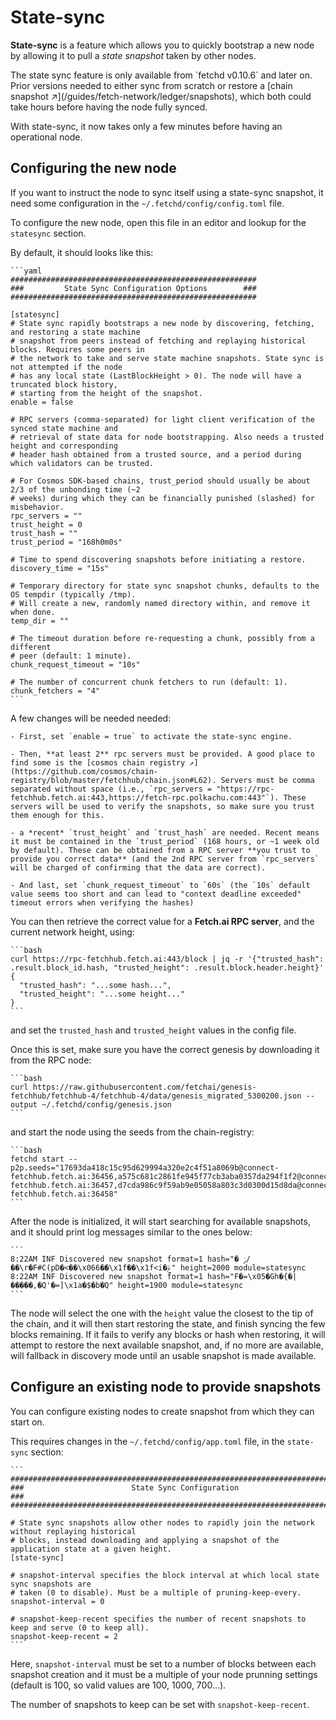 
# State-sync

**State-sync** is a feature which allows you to quickly bootstrap a new node by allowing it to pull a _state snapshot_ taken by other nodes.

<Callout type="warning" emoji="⚠️️">
  The state sync feature is only available from `fetchd  v0.10.6` and later on. Prior versions needed to either sync from scratch or restore a [chain snapshot ↗️](/guides/fetch-network/ledger/snapshots), which both could take hours before having the node fully synced.
</Callout>

With state-sync, it now takes only a few minutes before having an operational node.

## Configuring the new node

If you want to instruct the node to sync itself using a state-sync snapshot, it need some configuration in the `~/.fetchd/config/config.toml` file.

To configure the new node, open this file in an editor and lookup for the `statesync` section.

By default, it should looks like this:

    ```yaml
    #######################################################
    ###         State Sync Configuration Options        ###
    #######################################################

    [statesync]
    # State sync rapidly bootstraps a new node by discovering, fetching, and restoring a state machine
    # snapshot from peers instead of fetching and replaying historical blocks. Requires some peers in
    # the network to take and serve state machine snapshots. State sync is not attempted if the node
    # has any local state (LastBlockHeight > 0). The node will have a truncated block history,
    # starting from the height of the snapshot.
    enable = false

    # RPC servers (comma-separated) for light client verification of the synced state machine and
    # retrieval of state data for node bootstrapping. Also needs a trusted height and corresponding
    # header hash obtained from a trusted source, and a period during which validators can be trusted.

    # For Cosmos SDK-based chains, trust_period should usually be about 2/3 of the unbonding time (~2
    # weeks) during which they can be financially punished (slashed) for misbehavior.
    rpc_servers = ""
    trust_height = 0
    trust_hash = ""
    trust_period = "168h0m0s"

    # Time to spend discovering snapshots before initiating a restore.
    discovery_time = "15s"

    # Temporary directory for state sync snapshot chunks, defaults to the OS tempdir (typically /tmp).
    # Will create a new, randomly named directory within, and remove it when done.
    temp_dir = ""

    # The timeout duration before re-requesting a chunk, possibly from a different
    # peer (default: 1 minute).
    chunk_request_timeout = "10s"

    # The number of concurrent chunk fetchers to run (default: 1).
    chunk_fetchers = "4"
    ```

A few changes will be needed needed:

    - First, set `enable = true` to activate the state-sync engine.

    - Then, **at least 2** rpc servers must be provided. A good place to find some is the [cosmos chain registry ↗️](https://github.com/cosmos/chain-registry/blob/master/fetchhub/chain.json#L62). Servers must be comma separated without space (i.e., `rpc_servers = "https://rpc-fetchhub.fetch.ai:443,https://fetch-rpc.polkachu.com:443"`). These servers will be used to verify the snapshots, so make sure you trust them enough for this.

    - a *recent* `trust_height` and `trust_hash` are needed. Recent means it must be contained in the `trust_period` (168 hours, or ~1 week old by default). These can be obtained from a RPC server **you trust to provide you correct data** (and the 2nd RPC server from `rpc_servers` will be charged of confirming that the data are correct).

    - And last, set `chunk_request_timeout` to `60s` (the `10s` default value seems too short and can lead to "context deadline exceeded" timeout errors when verifying the hashes)

You can then retrieve the correct value for a **Fetch.ai RPC server**, and the current network height, using:

    ```bash
    curl https://rpc-fetchhub.fetch.ai:443/block | jq -r '{"trusted_hash": .result.block_id.hash, "trusted_height": .result.block.header.height}'
    {
      "trusted_hash": "...some hash...",
      "trusted_height": "...some height..."
    }
    ```

and set the `trusted_hash` and `trusted_height` values in the config file.

Once this is set, make sure you have the correct genesis by downloading it from the RPC node:

    ```bash
    curl https://raw.githubusercontent.com/fetchai/genesis-fetchhub/fetchhub-4/fetchhub-4/data/genesis_migrated_5300200.json --output ~/.fetchd/config/genesis.json
    ```

and start the node using the seeds from the chain-registry:

    ```bash
    fetchd start --p2p.seeds="17693da418c15c95d629994a320e2c4f51a8069b@connect-fetchhub.fetch.ai:36456,a575c681c2861fe945f77cb3aba0357da294f1f2@connect-fetchhub.fetch.ai:36457,d7cda986c9f59ab9e05058a803c3d0300d15d8da@connect-fetchhub.fetch.ai:36458"
    ```

After the node is initialized, it will start searching for available snapshots, and it should print log messages similar to the ones below:

    ```
    8:22AM INF Discovered new snapshot format=1 hash="� ݫ/��\r�F#C(pD�<��\x066��\x1f��\x1f<i�ݝ" height=2000 module=statesync
    8:22AM INF Discovered new snapshot format=1 hash="F�=\x05�Gh�{�|�����,�Q'�=]\x1a�$�b�ֿQ" height=1900 module=statesync
    ```

The node will select the one with the `height` value the closest to the tip of the chain, and it will then start restoring the state, and finish syncing the few blocks remaining. If it fails to verify any blocks or hash when restoring, it will attempt to restore the next available snapshot, and, if no more are available, will fallback in discovery mode until an usable snapshot is made available.

## Configure an existing node to provide snapshots

You can configure existing nodes to create snapshot from which they can start on.

This requires changes in the `~/.fetchd/config/app.toml` file, in the `state-sync` section:

    ```
    ###############################################################################
    ###                        State Sync Configuration                         ###
    ###############################################################################

    # State sync snapshots allow other nodes to rapidly join the network without replaying historical
    # blocks, instead downloading and applying a snapshot of the application state at a given height.
    [state-sync]

    # snapshot-interval specifies the block interval at which local state sync snapshots are
    # taken (0 to disable). Must be a multiple of pruning-keep-every.
    snapshot-interval = 0

    # snapshot-keep-recent specifies the number of recent snapshots to keep and serve (0 to keep all).
    snapshot-keep-recent = 2
    ```

Here, `snapshot-interval` must be set to a number of blocks between each snapshot creation and it must be a multiple of your node prunning settings (default is 100, so valid values are 100, 1000, 700...).

The number of snapshots to keep can be set with `snapshot-keep-recent`.
